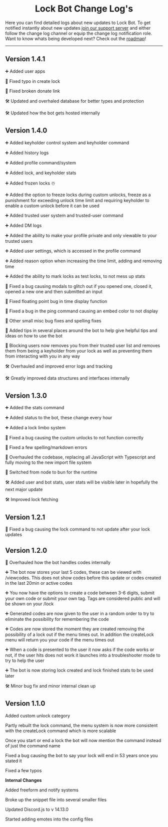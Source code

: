 
# <Center>Lock Bot Change Log's</Center>

Here you can find detailed logs about new updates to Lock Bot. To get notified instantly about new updates [join our support server](https://discord.gg/cGv8szjzSf) and either follow the change log channel or equip the change log notification role. Want to know whats being developed next? Check out the [roadmap](https://sharing.clickup.com/9003150356/b/h/6-900302002559-2/f0d9effd2334748)!

-------

## Version 1.4.1

➕ Added user apps

🐛 Fixed typo in create lock

🐛 Fixed broken donate link

🛠️ Updated and overhaled database for better types and protection

🛠️ Updated how the bot gets hosted internally

## Version 1.4.0

➕ Added keyholder control system and keyholder command

➕ Added history logs

➕ Added profile command/system

➕ Added lock, and keyholder stats

➕ Added frozen locks ☃️

➕ Added the option to freeze locks during custom unlocks, freeze as a punishment for exceeding unlock time limit and requiring keyholder to enable a custom unlock before it can be used

➕ Added trusted user system and trusted-user command

➕ Added DM logs

➕ Added the ability to make your profile private and only viewable to your trusted users

➕ Added user settings, which is accessed in the profile command

➕ Added reason option when increasing the time limit, adding and removing time

➕ Added the ability to mark locks as test locks, to not mess up stats 

🐛 Fixed a bug causing modals to glitch out if you opened one, closed it, opened a new one and then submitted an input

🐛 Fixed floating point bug in time display function

🐛 Fixed a bug in the ping command causing an embed color to not display

🐛 Other small misc bug fixes and spelling fixes

🔧 Added tips in several places around the bot to help give helpful tips and ideas on how to use the bot

🔧 Blocking users now removes you from their trusted user list and removes them from being a keyholder from your lock as well as preventing them from interacting with you in any way

🛠️ Overhauled and improved error logs and tracking

🛠️ Greatly improved data structures and interfaces internally

## Version 1.3.0

➕ Added the stats command

➕ Added status to the bot, these change every hour

➕ Added a lock limbo system

🐛 Fixed a bug causing the custom unlocks to not function correctly

🐛 Fixed a few spelling/markdown errors

🔧 Overhauled the codebase, replacing all JavaScript with Typescript and fully moving to the new import file system

🔧 Switched from node to bun for the runtime

🛠️ Added user and bot stats, user stats will be visible later in hopefully the next major update

🛠️ Improved lock fetching

## Version 1.2.1

🐛 Fixed a bug causing the lock command to not update after your lock updates

## Version 1.2.0

🔧 Overhauled how the bot handles codes internally

➕ The bot now stores your last 5 codes, these can be viewed with /viewcodes. This does not show codes before this update or codes created in the last 20min or active codes 

➕ You now have the options to create a code between 3-6 digits, submit your own code or submit your own tag. Tags are considered public and will be shown on your /lock 

➕ Generated codes are now given to the user in a random order to try to eliminate the possibility for remembering the code

➕ Codes are now stored the moment they are created removing the possibility of a lock out if the menu times out. In addition the createLock menu will return you your code if the menu times out

➕ When a code is presented to the user it now asks if the code works or not, if the user hits does not work it launches into a troubleshooter mode to try to help the user

➕ The bot is now storing lock created and lock finished stats to be used later

🛠️ Minor bug fix and minor internal clean up 




## Version 1.1.0

Added custom unlock category

Partly rebuilt the lock command, the menu system is now more consistent with the createLock command which is more scalable

Once you start or end a lock the bot will now mention the command instead of just the command name

Fixed a bug causing the bot to say your lock will end in 53 years once you stated it

Fixed a few typos

**Internal Changes**

Added freeform and notify systems

Broke up the snippet file into several smaller files 

Updated Discord.js to v 14.13.0

Started adding emotes into the config files 
